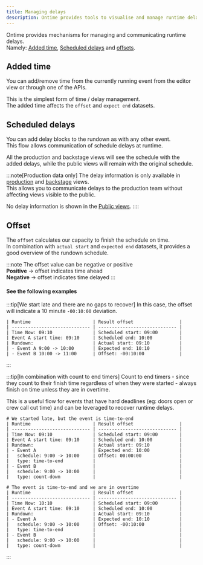 ```yaml
---
title: Managing delays
description: Ontime provides tools to visualise and manage runtime delays
---
```


Ontime provides mechanisms for managing and communicating runtime delays. \
Namely: [Added time](#added-time), [Scheduled delays](#scheduled-delays) and [offsets](#offset).

## Added time
You can add/remove time from the currently running event from the editor view or through one of the APIs.

This is the simplest form of time / delay management. \
The added time affects the `offset` and `expect end` datasets.

## Scheduled delays

You can add delay blocks to the rundown as with any other event. \
This flow allows communication of schedule delays at runtime. 

All the production and backstage views will see the schedule with the added delays, while the public views will remain with the original schedule.

:::note[Production data only]
The delay information is only available in [production](/interface/#production-views) and [backstage](/interface/#backstage-views) views. \
This allows you to communicate delays to the production team without affecting views visible to the public.

No delay information is shown in the [Public views](/interface/#public-views).
::::

## Offset

The `offset` calculates our capacity to finish the schedule on time. \
In combination with `actual start` and `expected end` datasets, it provides a good overview of the rundown schedule.

:::note
The offset value can be negative or positive \
__Positive__ -> offset indicates time ahead \
__Negative__ -> offset indicates time delayed
:::


#### See the following examples

:::tip[We start late and there are no gaps to recover]
In this case, the offset will indicate a 10 minute `-00:10:00` deviation.

```
| Runtime                       | Result offset                 |
| ----------------------------- | ----------------------------- |
| Time Now: 09:10               | Scheduled start: 09:00        |
| Event A start time: 09:10     | Scheduled end: 10:00          |
| Rundown:                      | Actual start: 09:10           |
| - Event A 9:00 -> 10:00       | Expected end: 10:10           |
| - Event B 10:00 -> 11:00      | Offset: -00:10:00             |
```
:::

:::tip[In combination with count to end timers]
Count to end timers - since they count to their finish time regardless of when they were started - always finish on time unless they are in overtime.

This is a useful flow for events that have hard deadlines (eg: doors open or crew call cut time) and can be leveraged to recover runtime delays.
```
# We started late, but the event is time-to-end
| Runtime                       | Result offset                 |
| ----------------------------- | ----------------------------- |
| Time Now: 09:10               | Scheduled start: 09:00        |
| Event A start time: 09:10     | Scheduled end: 10:00          |
| Rundown:                      | Actual start: 09:10           |
| - Event A                     | Expected end: 10:00           |
|   schedule: 9:00 -> 10:00     | Offset: 00:00:00              |
|   type: time-to-end           |                               |
| - Event B                     |                               |
|   schedule: 9:00 -> 10:00     |                               |
|   type: count-down            |                               |
```


```
# The event is time-to-end and we are in overtime
| Runtime                       | Result offset                 |
| ----------------------------- | ----------------------------- |
| Time Now: 10:10               | Scheduled start: 09:00        |
| Event A start time: 09:10     | Scheduled end: 10:00          |
| Rundown:                      | Actual start: 09:10           |
| - Event A                     | Expected end: 10:10           |
|   schedule: 9:00 -> 10:00     | Offset: -00:10:00             |
|   type: time-to-end           |                               |
| - Event B                     |                               |
|   schedule: 9:00 -> 10:00     |                               |
|   type: count-down            |                               |
```
:::

